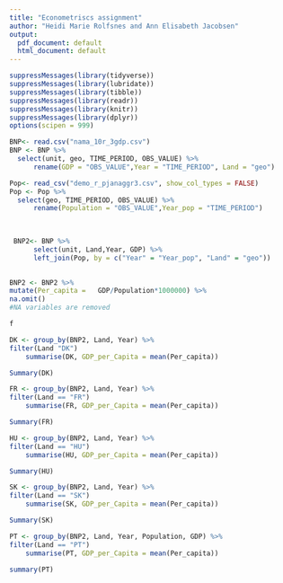 ```yaml
---
title: "Econometriscs assignment"
author: "Heidi Marie Rolfsnes and Ann Elisabeth Jacobsen"
output:
  pdf_document: default
  html_document: default
---
```


```r
suppressMessages(library(tidyverse))
suppressMessages(library(lubridate))
suppressMessages(library(tibble))
suppressMessages(library(readr))
suppressMessages(library(knitr))
suppressMessages(library(dplyr))
options(scipen = 999)
```

```r
BNP<- read.csv("nama_10r_3gdp.csv")
BNP <- BNP %>% 
  select(unit, geo, TIME_PERIOD, OBS_VALUE) %>%
      rename(GDP = "OBS_VALUE",Year = "TIME_PERIOD", Land = "geo") 
```

```r
Pop<- read_csv("demo_r_pjanaggr3.csv", show_col_types = FALSE)
Pop <- Pop %>% 
  select(geo, TIME_PERIOD, OBS_VALUE) %>%
      rename(Population = "OBS_VALUE",Year_pop = "TIME_PERIOD") 
 
  
```

```r
 BNP2<- BNP %>%
      select(unit, Land,Year, GDP) %>%
      left_join(Pop, by = c("Year" = "Year_pop", "Land" = "geo"))
     
```

```r
BNP2 <- BNP2 %>%
mutate(Per_capita =   GDP/Population*1000000) %>%
na.omit()
#NA variables are removed
```

```r
f
```

```r
DK <- group_by(BNP2, Land, Year) %>%
filter(Land "DK")
	summarise(DK, GDP_per_Capita = mean(Per_capita))
```

```r
Summary(DK)
```

```r
FR <- group_by(BNP2, Land, Year) %>%
filter(Land == "FR")
	summarise(FR, GDP_per_Capita = mean(Per_capita))
```
```r
Summary(FR)
```

```r
HU <- group_by(BNP2, Land, Year) %>%
filter(Land == "HU")
	summarise(HU, GDP_per_Capita = mean(Per_capita))
```
```r
Summary(HU)
```

```r
SK <- group_by(BNP2, Land, Year) %>%
filter(Land == "SK")
	summarise(SK, GDP_per_Capita = mean(Per_capita))
```
```r
Summary(SK)
```

```r
PT <- group_by(BNP2, Land, Year, Population, GDP) %>%
filter(Land == "PT")
	summarise(PT, GDP_per_Capita = mean(Per_capita))
```

```r
summary(PT)
```




